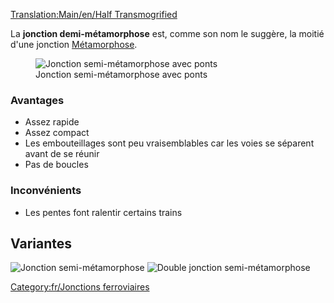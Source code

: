 [[Translation:Main/en/Half Transmogrified]]{{en/-}}{{fr/Menu de Croisements}}

La '''jonction demi-métamorphose''' est, comme son nom le suggère, la moitié d'une jonction [[Main/fr/Métamorphose|Métamorphose]].

[[File:en/ttd.half.transmogrified.variant.png|frame|none|Jonction semi-métamorphose avec ponts]]

===Avantages===
*Assez rapide
*Assez compact
*Les embouteillages sont peu vraisemblables car les voies se séparent avant de se réunir
*Pas de boucles

===Inconvénients===
*Les pentes font ralentir certains trains

==Variantes==
[[File:en/ttd.half.transmogrified.original.png|frame|none|Jonction semi-métamorphose]]
[[File:en/ttd.dual.half.transmogrified.png|frame|none|Double jonction semi-métamorphose]]
[[Category:fr/Jonctions ferroviaires]]